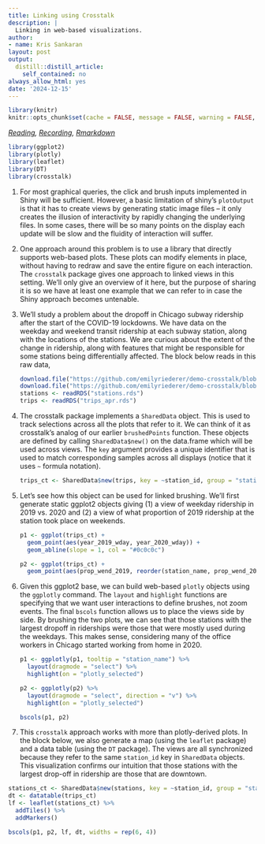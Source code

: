 ```yaml
---
title: Linking using Crosstalk
description: |
  Linking in web-based visualizations.
author:
- name: Kris Sankaran
layout: post
output:
  distill::distill_article:
    self_contained: no
always_allow_html: yes
date: '2024-12-15'
---
```


```r
library(knitr)
knitr::opts_chunk$set(cache = FALSE, message = FALSE, warning = FALSE, echo = TRUE, fig.height = 5, retina = 4)
```

_[Reading](https://emilyriederer.netlify.app/post/crosstalk/), [Recording](https://mediaspace.wisc.edu/media/t/1_h7dh543g),  [Rmarkdown](https://github.com/krisrs1128/stat436_s24/blob/main/notes/2024-12-27-week05-04.Rmd)_

```r
library(ggplot2)
library(plotly)
library(leaflet)
library(DT)
library(crosstalk)
```

1. For most graphical queries, the click and brush inputs implemented in Shiny
will be sufficient. However, a basic limitation of shiny's `plotOutput` is that
it has to create views by generating static image files -- it only creates the
illusion of interactivity by rapidly changing the underlying files. In some
cases, there will be so many points on the display each update will be slow and
the fluidity of interaction will suffer.

1. One approach around this problem is to use a library that directly supports
web-based plots. These plots can modify elements in place, without having to
redraw and save the entire figure on each interaction. The `crosstalk` package
gives one approach to linked views in this setting. We'll only give an overview
of it here, but the purpose of sharing it is so we have at least one example
that we can refer to in case the Shiny approach becomes untenable.

1. We'll study a problem about the dropoff in Chicago subway ridership after the
start of the COVID-19 lockdowns. We have data on the weekday and weekend transit
ridership at each subway station, along with the locations of the stations. We
are curious about the extent of the change in ridership, along with features
that might be responsible for some stations being differentially affected. The
block below reads in this raw data,
    
    ```r
    download.file("https://github.com/emilyriederer/demo-crosstalk/blob/master/data/stations.rds?raw=true", "stations.rds")
    download.file("https://github.com/emilyriederer/demo-crosstalk/blob/master/data/trips_apr.rds?raw=true", "trips_apr.rds")
    stations <- readRDS("stations.rds")
    trips <- readRDS("trips_apr.rds")
    ```
    
1. The crosstalk package implements a `SharedData` object. This is used to track
selections across all the plots that refer to it. We can think of it as
crosstalk's analog of our earlier `brushedPoints` function. These objects are
defined by calling `SharedData$new()` on the data.frame which will be used
across views. The `key` argument provides a unique identifier that is used to
match corresponding samples across all displays (notice that it uses `~` formula
notation).

    ```r
    trips_ct <- SharedData$new(trips, key = ~station_id, group = "stations")
    ```
    
1. Let's see how this object can be used for linked brushing. We'll first
generate static ggplot2 objects giving (1) a view of weekday ridership in 2019
vs. 2020 and (2) a view of what proportion of 2019 ridership at the station took
place on weekends.
    
    ```r
    p1 <- ggplot(trips_ct) +
      geom_point(aes(year_2019_wday, year_2020_wday)) +
      geom_abline(slope = 1, col = "#0c0c0c")
    
    p2 <- ggplot(trips_ct) +
      geom_point(aes(prop_wend_2019, reorder(station_name, prop_wend_2019)), stat = "identity")
    ```
  
1. Given this ggplot2 base, we can build web-based `plotly` objects using the
`ggplotly` command. The `layout` and `highlight` functions are specifying that
we want user interactions to define brushes, not zoom events. The final `bscols`
function allows us to place the views side by side. By brushing the two plots,
we can see that those stations with the largest dropoff in riderships were those
that were mostly used during the weekdays. This makes sense, considering many of
the office workers in Chicago started working from home in 2020.
    
    ```r
    p1 <- ggplotly(p1, tooltip = "station_name") %>%
      layout(dragmode = "select") %>%
      highlight(on = "plotly_selected")
    
    p2 <- ggplotly(p2) %>%
      layout(dragmode = "select", direction = "v") %>%
      highlight(on = "plotly_selected")
    
    bscols(p1, p2)
    ```

1. This `crosstalk` approach works with more than plotly-derived plots. In the
block below, we also generate a map (using the `leaflet` package) and a data
table (using the `DT` package). The views are all synchronized because they
refer to the same `station_id` key in `SharedData` objects. This visualization
confirms our intuition that those stations with the largest drop-off in
ridership are those that are downtown.

```r
stations_ct <- SharedData$new(stations, key = ~station_id, group = "stations")
dt <- datatable(trips_ct)
lf <- leaflet(stations_ct) %>% 
  addTiles() %>% 
  addMarkers()

bscols(p1, p2, lf, dt, widths = rep(6, 4))
```
